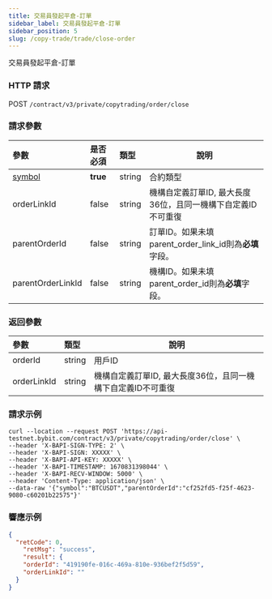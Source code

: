 ```yaml
---
title: 交易員發起平倉-訂單
sidebar_label: 交易員發起平倉-訂單
sidebar_position: 5
slug: /copy-trade/trade/close-order
---
```


交易員發起平倉-訂單

### HTTP 請求
POST `/contract/v3/private/copytrading/order/close`

### 請求參數
| 參數 | 是否必須 | 類型 | 說明|
|:----- |:-------|:-----|------ |
|[symbol](../enum#symbol) |**true** |string |合約類型 |
|orderLinkId |false |string |機構自定義訂單ID, 最大長度36位，且同一機構下自定義ID不可重復  |
|parentOrderId |false |string |訂單ID。如果未填parent_order_link_id則為**必填**字段。 |
|parentOrderLinkId |false |string |機構ID。如果未填parent_order_id則為**必填**字段。|

### 返回參數
| 參數 | 類型 | 說明|
|:----- |:-----|----- |
|orderId |string |用戶ID |
|orderLinkId |string |機構自定義訂單ID, 最大長度36位，且同一機構下自定義ID不可重復 |

### 請求示例

```http
curl --location --request POST 'https://api-testnet.bybit.com/contract/v3/private/copytrading/order/close' \
--header 'X-BAPI-SIGN-TYPE: 2' \
--header 'X-BAPI-SIGN: XXXXX' \
--header 'X-BAPI-API-KEY: XXXXX' \
--header 'X-BAPI-TIMESTAMP: 1670831398044' \
--header 'X-BAPI-RECV-WINDOW: 5000' \
--header 'Content-Type: application/json' \
--data-raw '{"symbol":"BTCUSDT","parentOrderId":"cf252fd5-f25f-4623-9080-c60201b22575"}'
```

### 響應示例

```json
{
  "retCode": 0,
    "retMsg": "success",
    "result": {
    "orderId": "419190fe-016c-469a-810e-936bef2f5d59",
    "orderLinkId": ""
  }
}
```